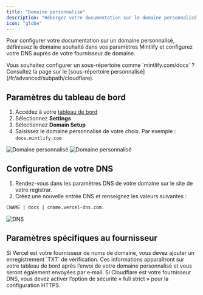 ```yaml
---
title: "Domaine personnalisé"
description: "Hébergez votre documentation sur le domaine personnalisé de votre site"
icon: "globe"
---
```


Pour configurer votre documentation sur un domaine personnalisé, définissez le domaine souhaité dans vos paramètres Mintlify et configurez votre DNS auprès de votre fournisseur de domaine.

<Info>
  Vous souhaitez configurer un sous-répertoire comme `mintlify.com/docs` ? Consultez la page sur le [sous-répertoire personnalisé](/fr/advanced/subpath/cloudflare).
</Info>

## Paramètres du tableau de bord

1. Accédez à votre [tableau de bord](https://dashboard.mintlify.com)
2. Sélectionnez **Settings**
3. Sélectionnez **Domain Setup**
4. Saisissez le domaine personnalisé de votre choix. Par exemple : `docs.mintlify.com`

<Frame>
  <img alt="Domaine personnalisé" className="block dark:hidden" src="/images/add-custom-domain-light.png" />

  <img alt="Domaine personnalisé" className="hidden dark:block" src="/images/add-custom-domain-dark.png" />
</Frame>

## Configuration de votre DNS

1. Rendez-vous dans les paramètres DNS de votre domaine sur le site de votre registrar.
2. Créez une nouvelle entrée DNS et renseignez les valeurs suivantes :

```bash
CNAME | docs | cname.vercel-dns.com.
```

<Frame>
  <img alt="DNS" src="https://mintlify-assets.b-cdn.net/mintlify-dns.png" />
</Frame>

## Paramètres spécifiques au fournisseur

<AccordionGroup>
  <Accordion title="Vérification Vercel">
    Si Vercel est votre fournisseur de noms de domaine, vous devez ajouter un enregistrement `TXT` de vérification. Ces informations apparaîtront sur votre tableau de bord après l’envoi de votre domaine personnalisé et vous seront également envoyées par e‑mail.
  </Accordion>

  <Accordion title="Paramètres de sécurité Cloudflare">
    Si Cloudflare est votre fournisseur DNS, vous devez activer l’option de sécurité « full strict » pour la configuration HTTPS.
  </Accordion>
</AccordionGroup>